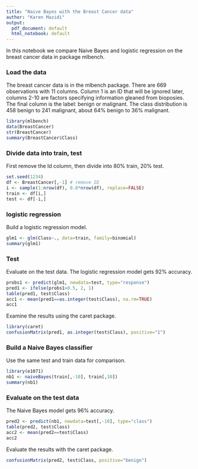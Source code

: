 ```yaml
---
title: "Naive Bayes with the Breast Cancer data"
author: "Karen Mazidi"
output:
  pdf_document: default
  html_notebook: default
---
```


In this notebook we compare Naive Bayes and logistic regression on the breast cancer data in package mlbench.

### Load the data

The breast cancer data is in the mlbench package. There are 669 observations with 11 columns. Column 1 is an ID that will be ignored later, columns 2-10 are factors specifying information gleaned from bioposies. The final column is the label: benign or malignant. The class distribution is 458 benign to 241 malignant, about 64% benign to 36% malignant. 

```r
library(mlbench)
data(BreastCancer)
str(BreastCancer)
summary(BreastCancer$Class)
```


### Divide data into train, test

First remove the Id column, then divide into 80% train, 20% test. 

```r
set.seed(1234)
df <- BreastCancer[,-1] # remove ID
i <- sample(1:nrow(df), 0.8*nrow(df), replace=FALSE)
train <- df[i,]
test <- df[-i,]
```

### logistic regression

Build a logistic regression model.

```r
glm1 <- glm(Class~., data=train, family=binomial)
summary(glm1)
```

### Test

Evaluate on the test data. The logistic regression model gets 92% accuracy.

```r
probs1 <- predict(glm1, newdata=test, type="response")
pred1 <- ifelse(probs1>0.5, 2, 1)
table(pred1, test$Class)
acc1 <- mean(pred1==as.integer(test$Class), na.rm=TRUE)
acc1
```
 Examine the results using the caret package.
 
```r
library(caret)
confusionMatrix(pred1, as.integer(test$Class), positive="1")
```
 


### Build a Naive Bayes classifier

Use the same test and train data for comparison.

```r
library(e1071)
nb1 <- naiveBayes(train[,-10], train[,10])
summary(nb1)
```

### Evaluate on the test data

The Naive Bayes model gets 96\% accuracy. 

```r
pred2 <- predict(nb1, newdata=test[,-10], type="class")
table(pred2, test$Class)
acc2 <- mean(pred2==test$Class)
acc2
```

Evaluate the results with the caret package.

```r
confusionMatrix(pred2, test$Class, positive="benign")
```

